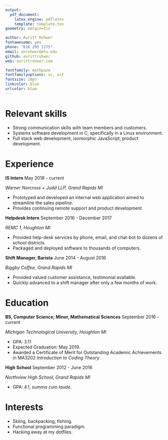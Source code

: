 ```yaml
---
output:
  pdf_document:
    latex_engine: pdflatex
    template: template.tex
geometry: margin=1in

author: Avritt Rohwer
fontawesome: yes
phone: "616 295 1175"
email: anrohwer@mtu.edu
github: avrittrohwer
web: avrittrohwer.com

fontfamily: mathpazo
fontfamilyoptions: sc, osf
fontsize: 10pt
linkcolor: blue
urlcolor: blue
---
```


\thispagestyle{empty}

# Relevant skills \hrulefill

- Strong communication skills with team members and customers.
- Systems software development in C, specifically in a Linux environment.
- Full stack web development, isomorphic JavaScript, product development.

# Experience \hrulefill

**IS Intern** \hfill May 2018 - current

*Warner Norcross + Judd LLP, Grand Rapids MI*

- Prototyped and developed an internal web application aimed to streamline the sales pipeline.
- Provides continuing remote support and product development.

**Helpdesk Intern** \hfill September 2016 - December 2017

*REMC 1, Houghton MI*

- Provided help-desk services by phone, email, and chat-bot to dozens of school districts.
- Packaged and deployed software to thousands of computers.

**Shift Manager, Barista** \hfill June 2014 - August 2016

*Biggby Coffee, Grand Rapids MI*

- Provided valued customer assistance, testimonial available.
- Quickly advanced to a shift manager after only a few months of work.


# Education \hrulefill

**BS, Computer Science; Minor, Mathematical Sciences** \hfill September 2016 - current

*Michigan Technological University, Houghton MI*

- GPA: 3.11
- Expected Graduation: May 2019.
- Awarded a Certificate of Merit for Outstanding Academic Achievements in MA3202 *Introduction to
  Coding Theory*

**High School** \hfill September 2012 - June 2016

*Northview High School, Grand Rapids MI*

- GPA: 4.1, *summa cum laude*.

# Interests \hrulefill

- Skiing, backpacking, fishing.
- Functional programming paradigm.
- Hacking away at my dotfiles.

\vspace*{\fill}
\begin{center}
References available upon request.
\end{center}
